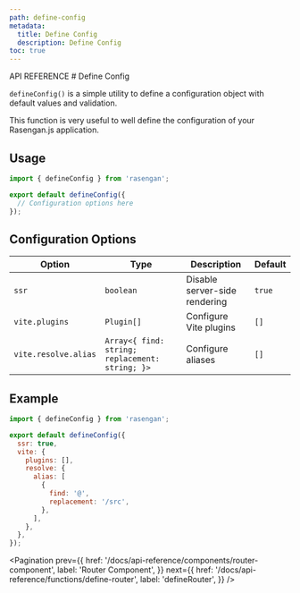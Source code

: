 ```yaml
---
path: define-config
metadata:
  title: Define Config 
  description: Define Config
toc: true
---
```



<span className="text-[12px] font-mono-regular text-foreground/60">
  API REFERENCE
</span>
# Define Config

`defineConfig()` is a simple utility to define a configuration object with default values and validation.

This function is very useful to well define the configuration of your Rasengan.js application.

## Usage 

```javascript title="rasengan.config.js" showLineNumbers 
import { defineConfig } from 'rasengan';

export default defineConfig({
  // Configuration options here
});
```

## Configuration Options

| Option                      | Type              | Description | Default |
|-----------------------------|-------------------|-------------|---------|
| `ssr`                       | `boolean`         | Disable server-side rendering | `true` |
| `vite.plugins`              | `Plugin[]`        | Configure Vite plugins | `[]` |
| `vite.resolve.alias`        | `Array<{ find: string; replacement: string; }>` | Configure aliases | `[]` |

## Example

```javascript title="rasengan.config.js" showLineNumbers
import { defineConfig } from 'rasengan';

export default defineConfig({
  ssr: true,
  vite: {
    plugins: [],
    resolve: {
      alias: [
        {
          find: '@',
          replacement: '/src',
        },
      ],
    },
  },
});
```

<AlertWithLink 
  title="See more config options in the rasengan.config.js docs"
  link="/docs/api-reference/rasengan-config"
  status='info'
/>

<Pagination 
  prev={{
    href: '/docs/api-reference/components/router-component',
    label: 'Router Component',
  }}
  next={{
    href: '/docs/api-reference/functions/define-router',
    label: 'defineRouter',
  }}
/>
